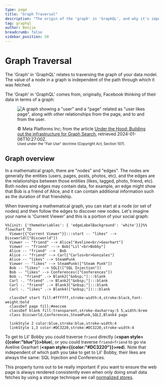 ```yaml
---
type: page
title: "Graph Traversal"
description: "The origin of the 'graph' in 'GraphQL', and why it's important"
tag: graphql
author: Benjie
breadcrumb: false
sidebar_position: 50
---
```



# Graph Traversal

<Tldr>

The 'Graph' in 'GraphQL' relates to traversing the graph of your data model. The
value of a node in a graph is independent of the path through which it was
fetched.

</Tldr>

The 'Graph' in 'GraphQL' comes from, originally, Facebook thinking of their data
in terms of a graph:

<figure>

![A graph showing a "user" and a "page" related as "user likes page", along with other relationships from the page, and to and from the user.](/img/graphql/ancestors/graph.png)

<figcaption>

&copy; Meta Platforms Inc; from the article
[Under the Hood: Building out the infrastructure for Graph Search](https://engineering.fb.com/2013/03/06/core-infra/under-the-hood-building-out-the-infrastructure-for-graph-search/),
retrieved 2024-01-06T10:27:00Z.<br /><small>Used under the "Fair Use" doctrine
(Copyright Act, Section 107).</small>

</figcaption>

</figure>

## Graph overview

In a mathematical graph, there are "nodes" and "edges". The nodes are generally
the entities (users, pages, posts, photos, etc), and the edges are the
relationships between those entities (likes, tagged, photo, friend, etc). Both
nodes and edges may contain data, for example, an edge might show that Bob is a
friend of Alice, and it can contain additional information such as the duration
of that friendship.

When traversing a mathematical graph, you can start at a node (or set of nodes)
and then follow the edges to discover new nodes. Let's imagine your name is
'Current Viewer' and this is a portion of your social graph:

```mermaid
%%{init: {'themeVariables': { 'edgeLabelBackground': 'white'}}}%%
flowchart TD
  Viewer{{"Current Viewer"}}:::start -- "likes" --> Discworld(["Discworld"])
  Viewer -- "friend" --> Alice["Aveline<br/>Gearhart"]
  Viewer -- "friend" ---> Bob["Lil'<br>Bobby"]
  Alice -- "friend" -->  Bob
  Alice -- "friend" --> Carl["Carlos<br>Gonzales"]
  Alice -- "likes" --> SteamPunk
  Viewer -- "likes" --> SteamPunk(["Steam Punk"])
  Bob -- "likes" --> SQLI(["SQL Injection"])
  Bob -- "likes" --> Conferences(["Conferences"])
  Bob -. "friend" .-> Blank2["&nbsp;"]:::blank
  Carl -. "friend" .-> Blank2["&nbsp;"]:::blank
  Carl -. "friend" .-> Blank3["&nbsp;"]:::blank
  Carl -. "likes" .-> Blank4(["&nbsp;"]):::blank

  classDef start fill:#ffffff,stroke-width:4,stroke:black,font-weight:bold
  classDef page fill:#eeccee
  classDef blank fill:transparent,stroke-dasharray:5 5,width:6rem
  class Discworld,Conferences,SteamPunk,SQLI,Blank4 page

  linkStyle 2 color:blue,stroke:blue,stroke-width:4
  linkStyle 1,3 color:#DC3220,stroke:#DC3220,stroke-width:4
```

To get to Lil' Bobby you could traverse `friend` directly (**<span
style={{color:"blue"}}>blue</span>**), or you could traverse `friend>friend` to
go via Aveline Gearhart (**<span style={{color:"#DC3220"}}>red</span>**). Note
that independent of which path you take to get to Lil' Bobby, their likes are
always the same: SQL Injection and Conferences.

This property turns out to be really important if you want to ensure the web
page is always rendered consistently even when only doing small data fetches by
using a storage technique we call [normalized stores](/graphql/normalized).
